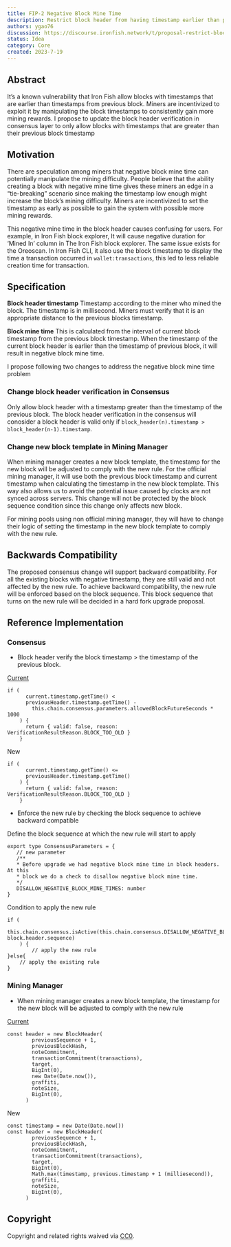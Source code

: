 ```yaml
---
title: FIP-2 Negative Block Mine Time
description: Restrict block header from having timestamp earlier than previous block.
authors: ygao76
discussion: https://discourse.ironfish.network/t/proposal-restrict-block-from-having-timestamp-earlier-than-previous-block/50
status: Idea
category: Core
created: 2023-7-19
---
```


## Abstract
It’s a known vulnerability that Iron Fish allow blocks with timestamps that are earlier than timestamps from previous block. Miners are incentivized to exploit it by manipulating the block timestamps to consistently gain more mining rewards. I propose to update the block header verification in consensus layer to only allow blocks with timestamps that are greater than their previous block timestamp

## Motivation

There are speculation among miners that negative block mine time can potentially manipulate the mining difficulty. People believe that the ability creating a block with negative mine time gives these miners an edge in a “tie-breaking” scenario since making the timestamp low enough might increase the block’s mining difficulty. Miners are incentivized to set the timestamp as early as possible to gain the system with possible more mining rewards.

This negative mine time in the block header causes confusing for users. For example, in Iron Fish block explorer, It will cause negative duration for ‘Mined In’ column in The Iron Fish block explorer. The same issue exists for the Oreoscan. In Iron Fish CLI, it also use the block timestamp to display the time a transaction occurred in `wallet:transactions`, this led to less reliable creation time for transaction.

## Specification

**Block header timestamp**
Timestamp according to the miner who mined the block.  The timestamp is in millisecond. Miners must verify that it is an appropriate distance to the previous blocks timestamp.

**Block mine time**
This is calculated from the interval of current block timestamp from the previous block timestamp. When the timestamp of the current block header is earlier than the timestamp of previous block, it will result in negative block mine time.

I propose following two changes to address the negative block mine time problem

### Change block header verification in Consensus

Only allow block header with a timestamp greater than the timestamp of the previous block. The block header verification in the consensus will conosider a block header  is valid only if `block_header(n).timestamp > block_header(n-1).timestamp`.

### Change new block template in Mining Manager 
When mining manager creates a new block template, the timestamp for the new block will be adjusted to comply with the new rule. For the official mining manager, it will use both the previous block timestamp and current timestamp when calculating the timestamp in the new block template. This way also allows us to avoid the potential issue caused by clocks are not synced across servers. This change will not be protected by the block sequence condition since this change only affects new block.

For mining pools using non official mining manager, they will have to change their logic of setting the timestamp in the new block template to comply with the new rule.


## Backwards Compatibility 

The proposed consensus change will support backward compatibility. For all the existing blocks with negative timestamp, they are still valid and not affected by the new rule. To achieve backward compatibility, the new rule will be enforced based on the block sequence. This block sequence that turns on the new rule will be decided in a hard fork upgrade proposal. 

## Reference Implementation

### Consensus

- Block header verify the block timestamp > the timestamp of the previous block.

[Current](https://github.com/iron-fish/ironfish/blob/master/ironfish/src/consensus/verifier.ts#L203) 

```
if (
      current.timestamp.getTime() <
      previousHeader.timestamp.getTime() -
        this.chain.consensus.parameters.allowedBlockFutureSeconds * 1000
    ) {
      return { valid: false, reason: VerificationResultReason.BLOCK_TOO_OLD }
    }
```

New

```
if (
      current.timestamp.getTime() <=
      previousHeader.timestamp.getTime() 
    ) {
      return { valid: false, reason: VerificationResultReason.BLOCK_TOO_OLD }
    }
```

- Enforce the new rule by checking the block sequence to achieve backward compatible

Define the block sequence at which the new rule will start to apply

```
export type ConsensusParameters = {
   // new parameter
   /**
   * Before upgrade we had negative block mine time in block headers. At this 
   * block we do a check to disallow negative block mine time.
   */
   DISALLOW_NEGATIVE_BLOCK_MINE_TIMES: number
}
```

Condition to apply the new rule

```
if (
      this.chain.consensus.isActive(this.chain.consensus.DISALLOW_NEGATIVE_BLOCK_MINE_TIMES, block.header.sequence)
    ) {
		// apply the new rule
}else{
    // apply the existing rule
}
```

### Mining Manager

- When mining manager creates a new block template, the timestamp for the new block will be adjusted to comply with the new rule

[Current](https://github.com/iron-fish/ironfish/blob/master/ironfish/src/blockchain/blockchain.ts#L978) 

```
const header = new BlockHeader(
        previousSequence + 1,
        previousBlockHash,
        noteCommitment,
        transactionCommitment(transactions),
        target,
        BigInt(0),
        new Date(Date.now()),
        graffiti,
        noteSize,
        BigInt(0),
      )
```

New

```
const timestamp = new Date(Date.now())
const header = new BlockHeader(
        previousSequence + 1,
        previousBlockHash,
        noteCommitment,
        transactionCommitment(transactions),
        target,
        BigInt(0),
        Math.max(timestamp, previous.timestamp + 1 (milliesecond)),
        graffiti,
        noteSize,
        BigInt(0),
      )
```

## Copyright

Copyright and related rights waived via [CC0](https://creativecommons.org/share-your-work/public-domain/cc0/).